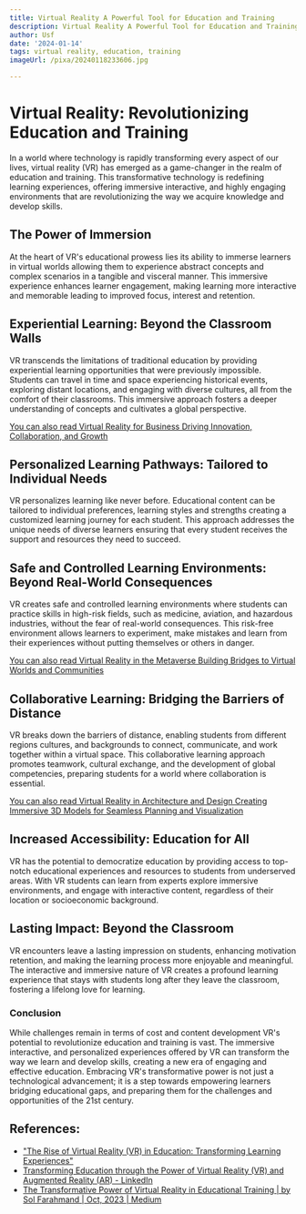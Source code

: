 ```yaml
---
title: Virtual Reality A Powerful Tool for Education and Training
description: Virtual Reality A Powerful Tool for Education and Training
author: Usf
date: '2024-01-14'
tags: virtual reality, education, training
imageUrl: /pixa/20240118233606.jpg

---
```

#  Virtual Reality: Revolutionizing Education and Training

In a  world where technology is rapidly transforming every aspect of our lives, virtual reality (VR) has emerged  as a game-changer in the realm of education and training. This transformative technology is redefining learning experiences, offering immersive interactive, and highly engaging  environments that are revolutionizing the way we acquire knowledge and develop skills.

## The Power of  Immersion

At the heart of VR's educational prowess lies its ability to immerse learners in virtual worlds allowing them to experience abstract concepts  and complex scenarios in a tangible  and visceral  manner. This immersive experience enhances  learner  engagement, making learning more interactive and memorable leading  to improved focus, interest  and retention.

## Experiential  Learning: Beyond the Classroom Walls

VR transcends the limitations of traditional education by providing experiential learning opportunities  that were previously impossible. Students can travel in time and space experiencing historical events, exploring distant locations, and engaging with diverse cultures, all from the  comfort of their classrooms. This immersive approach fosters a deeper understanding of concepts  and cultivates a global  perspective.

[You can also read Virtual Reality for Business Driving Innovation,  Collaboration, and Growth](Virtual%20Reality%20for%20Business%20Driving%20Innovation%2C%20Collaboration%2C%20and%20Growth)


##  Personalized  Learning Pathways: Tailored to Individual Needs

VR personalizes learning like never  before. Educational content can be tailored to individual preferences, learning styles  and strengths creating a customized learning journey  for each student. This approach addresses the unique  needs of diverse  learners ensuring that every student  receives the support and resources they need to succeed.

## Safe and Controlled  Learning Environments: Beyond Real-World Consequences

VR  creates safe and controlled learning environments where students  can practice skills in high-risk fields,  such as medicine, aviation, and hazardous industries, without the fear of real-world consequences. This risk-free environment allows learners to experiment, make mistakes and learn from their experiences without putting themselves or others in danger.

[You can also  read Virtual Reality in the Metaverse Building Bridges to Virtual Worlds and Communities](Virtual%20Reality%20in%20the%20Metaverse%20Building%20Bridges%20to%20Virtual%20Worlds%20and%20Communities)


## Collaborative Learning: Bridging the Barriers of Distance

VR breaks down the barriers of distance, enabling  students from different regions cultures, and backgrounds to connect, communicate, and work together within a virtual space. This collaborative learning approach promotes teamwork, cultural exchange, and the development of global competencies, preparing students for a world  where collaboration is essential.

[You can also read Virtual Reality  in Architecture and Design Creating Immersive  3D Models for Seamless Planning and Visualization](Virtual%20Reality%20in%20Architecture%20and%20Design%20Creating%20Immersive%203D%20Models%20for%20Seamless%20Planning%20and%20Visualization)


## Increased Accessibility: Education for All

VR has the potential to democratize education  by providing access to top-notch educational experiences  and resources to students from underserved areas. With VR  students  can learn from experts explore immersive environments, and engage with  interactive content, regardless  of their location or socioeconomic background.

## Lasting Impact: Beyond the Classroom

VR encounters leave a lasting impression on students, enhancing motivation retention,  and making the learning process more enjoyable and meaningful. The interactive and  immersive nature of VR creates a profound learning experience that stays with students long  after they leave  the classroom, fostering a lifelong love for learning.

### Conclusion

While  challenges remain  in terms of cost and content development VR's potential to revolutionize  education and training is  vast. The immersive interactive, and personalized experiences offered  by  VR can transform the way we learn and develop skills, creating a new era of engaging and effective education. Embracing VR's transformative power  is not just a technological advancement; it is a step towards empowering learners bridging  educational gaps, and preparing them for the challenges  and opportunities of the  21st century.

## References:
- ["The Rise of Virtual Reality (VR) in Education: Transforming Learning Experiences"](https://www.linkedin.com/pulse/rise-virtual-reality-vr-education-transforming-learning-taimur-hassan)
- [Transforming Education through the Power of Virtual Reality (VR) and Augmented Reality (AR) - LinkedIn](https://www.linkedin.com/pulse/transforming-education-through-power-virtual-reality-vr-manthena-)
- [The Transformative Power of Virtual Reality in Educational Training | by Sol Farahmand | Oct, 2023 | Medium](https://medium.com/@sol.farahmand1986/the-transformative-power-of-virtual-reality-in-educational-training-d8d48344053d)
